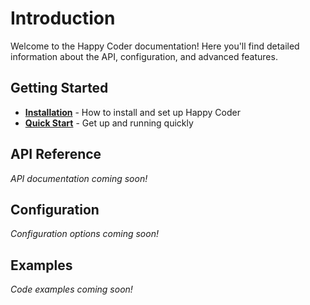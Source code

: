 # Introduction

Welcome to the Happy Coder documentation! Here you'll find detailed information about the API, configuration, and advanced features.

## Getting Started

- **[Installation](/docs/installation)** - How to install and set up Happy Coder
- **[Quick Start](/guides/quick-start)** - Get up and running quickly

## API Reference

*API documentation coming soon!*

## Configuration

*Configuration options coming soon!*

## Examples

*Code examples coming soon!*
